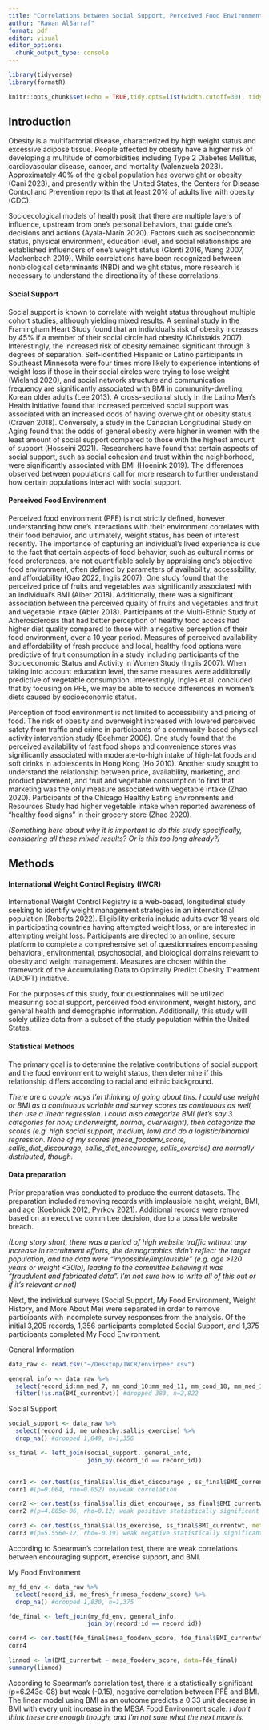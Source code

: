 ```yaml
---
title: "Correlations between Social Support, Perceived Food Environment, and Weight Status"
author: "Rawan AlSarraf"
format: pdf
editor: visual
editor_options: 
  chunk_output_type: console
---
```

```r
library(tidyverse)
library(formatR)

knitr::opts_chunk$set(echo = TRUE,tidy.opts=list(width.cutoff=30), tidy=TRUE)
```

## Introduction

Obesity is a multifactorial disease, characterized by high weight status and excessive adipose tissue. People affected by obesity have a higher risk of developing a multitude of comorbidities including Type 2 Diabetes Mellitus, cardiovascular disease, cancer, and mortality (Valenzuela 2023). Approximately 40% of the global population has overweight or obesity (Cani 2023), and presently within the United States, the Centers for Disease Control and Prevention reports that at least 20% of adults live with obesity (CDC).

Socioecological models of health posit that there are multiple layers of influence, upstream from one’s personal behaviors, that guide one’s decisions and actions (Ayala-Marín 2020). Factors such as socioeconomic status, physical environment, education level, and social relationships are established influencers of one’s weight status (Glonti 2016, Wang 2007, Mackenbach 2019). While correlations have been recognized between nonbiological determinants (NBD) and weight status, more research is necessary to understand the directionality of these correlations.

#### Social Support

Social support is known to correlate with weight status throughout multiple cohort studies, although yielding mixed results. A seminal study in the Framingham Heart Study found that an individual’s risk of obesity increases by 45% if a member of their social circle had obesity (Christakis 2007). Interestingly, the increased risk of obesity remained significant through 3 degrees of separation. Self-identified Hispanic or Latino participants in Southeast Minnesota were four times more likely to experience intentions of weight loss if those in their social circles were trying to lose weight (Wieland 2020), and social network structure and communication frequency are significantly associated with BMI in community-dwelling, Korean older adults (Lee 2013). A cross-sectional study in the Latino Men’s Health Initiative found that increased perceived social support was associated with an increased odds of having overweight or obesity status (Craven 2018). Conversely, a study in the Canadian Longitudinal Study on Aging found that the odds of general obesity were higher in women with the least amount of social support compared to those with the highest amount of support (Hosseini 2021).  Researchers have found that certain aspects of social support, such as social cohesion and trust within the neighborhood, were significantly associated with BMI (Hoenink 2019). The differences observed between populations call for more research to further understand how certain populations interact with social support.

#### Perceived Food Environment

Perceived food environment (PFE) is not strictly defined, however understanding how one’s interactions with their environment correlates with their food behavior, and ultimately, weight status, has been of interest recently. The importance of capturing an individual’s lived experience is due to the fact that certain aspects of food behavior, such as cultural norms or food preferences, are not quantifiable solely by appraising one’s objective food environment, often defined by parameters of availability, accessibility, and affordability (Gao 2022, Inglis 2007). One study found that the perceived price of fruits and vegetables was significantly associated with an individual’s BMI (Alber 2018). Additionally, there was a significant association between the perceived quality of fruits and vegetables and fruit and vegetable intake (Abler 2018). Participants of the Multi-Ethnic Study of Atherosclerosis that had better perception of healthy food access had higher diet quality compared to those with a negative perception of their food environment, over a 10 year period. Measures of perceived availability and affordability of fresh produce and local, healthy food options were predictive of fruit consumption in a study including participants of the Socioeconomic Status and Activity in Women Study (Inglis 2007). When taking into account education level, the same measures were additionally predictive of vegetable consumption. Interestingly, Ingles et al. concluded that by focusing on PFE, we may be able to reduce differences in women’s diets caused by socioeconomic status.

Perception of food environment is not limited to accessibility and pricing of food. The risk of obesity and overweight increased with lowered perceived safety from traffic and crime in participants of a community-based physical activity intervention study (Boehmer 2006). One study found that the perceived availability of fast food shops and convenience stores was significantly associated with moderate-to-high intake of high-fat foods and soft drinks in adolescents in Hong Kong (Ho 2010). Another study sought to understand the relationship between price, availability, marketing, and product placement, and fruit and vegetable consumption to find that marketing was the only measure associated with vegetable intake (Zhao 2020). Participants of the Chicago Healthy Eating Environments and Resources Study had higher vegetable intake when reported awareness of “healthy food signs” in their grocery store (Zhao 2020).

*(Something here about why it is important to do this study specifically, considering all these mixed results? Or is this too long already?)*

## Methods

#### International Weight Control Registry (IWCR)

International Weight Control Registry is a web-based, longitudinal study seeking to identify weight management strategies in an international population (Roberts 2022). Eligibility criteria include adults over 18 years old in participating countries having attempted weight loss, or are interested in attempting weight loss. Participants are directed to an online, secure platform to complete a comprehensive set of questionnaires encompassing behavioral, environmental, psychosocial, and biological domains relevant to obesity and weight management. Measures are chosen within the framework of the Accumulating Data to Optimally Predict Obesity Treatment (ADOPT) initiative.

For the purposes of this study, four questionnaires will be utilized measuring social support, perceived food environment, weight history, and general health and demographic information. Additionally, this study will solely utilize data from a subset of the study population within the United States.

#### Statistical Methods

The primary goal is to determine the relative contributions of social support and the food environment to weight status, then determine if this relationship differs according to racial and ethnic background.

*There are a couple ways I'm thinking of going about this. I could use weight or BMI as a continuous variable and survey scores as continuous as well, then use a linear regression. I could also categorize BMI (let's say 3 categories for now; underweight, normal, overweight), then categorize the scores (e.g. high social support, medium, low) and do a logistic/binomial regression. None of my scores (mesa_foodenv_score, sallis_diet_discourage, sallis_diet_encourage, sallis_exercise) are normally distributed, though.*

#### Data preparation

Prior preparation was conducted to produce the current datasets. The preparation included removing records with implausible height, weight, BMI, and age (Koebnick 2012, Pyrkov 2021). Additional records were removed based on an executive committee decision, due to a possible website breach.

*(Long story short, there was a period of high website traffic without any increase in recruitment efforts, the demographics didn't reflect the target population, and the data were "impossible/implausible" (e.g. age \>120 years or weight \<30lb), leading to the committee believing it was "fraudulent and fabricated data". I'm not sure how to write all of this out or if it's relevant or not)*

Next, the individual surveys (Social Support, My Food Environment, Weight History, and More About Me) were separated in order to remove participants with incomplete survey responses from the analysis. Of the initial 3,205 records, 1,356 participants completed Social Support, and 1,375 participants completed My Food Environment.

General Information
```r
data_raw <- read.csv("~/Desktop/IWCR/envirpeer.csv")

general_info <- data_raw %>%
  select(record_id:mm_med_7, mm_cond_10:mm_med_11, mm_cond_18, mm_med_18, mm_eatdisorder:mm_cur_n_med, mm_menop, wh_ht_m, BMI_currentwt, wh_ficm1, wh_cur_weight_select, wh_weight_2020_pounds, wh_weight_2020_kgs) %>%
  filter(!is.na(BMI_currentwt)) #dropped 383, n=2,822
```

Social Support
```r
social_support <- data_raw %>%
  select(record_id, me_unheathy:sallis_exercise) %>%
  drop_na() #dropped 1,849, n=1,356

ss_final <- left_join(social_support, general_info,
                      join_by(record_id == record_id))


corr1 <- cor.test(ss_final$sallis_diet_discourage , ss_final$BMI_currentwt , method="spearman") 
corr1 #(p=0.064, rho=0.052) no/weak correlation

corr2 <- cor.test(ss_final$sallis_diet_encourage, ss_final$BMI_currentwt, method="spearman")
corr2 #(p=4.805e-06, rho=0.12) weak positive statistically significant correlation

corr3 <- cor.test(ss_final$sallis_exercise, ss_final$BMI_currentwt, method="spearman")
corr3 #(p=5.556e-12, rho=-0.19) weak negative statistically significant correlation
```
According to Spearman's correlation test, there are weak correlations between encouraging support, exercise support, and BMI. 


My Food Environment
```r
my_fd_env <- data_raw %>%
  select(record_id, me_fresh_fr:mesa_foodenv_score) %>%
  drop_na() #dropped 1,830, n=1,375

fde_final <- left_join(my_fd_env, general_info,
                      join_by(record_id == record_id))

corr4 <- cor.test(fde_final$mesa_foodenv_score, fde_final$BMI_currentwt, method="spearman")
corr4

linmod <- lm(BMI_currentwt ~ mesa_foodenv_score, data=fde_final)
summary(linmod)
```
According to Spearman's correlation test, there is a statistically significant (p=6.243e-08) but weak (-0.15), negative correlation between PFE and BMI. The linear model using BMI as an outcome predicts a 0.33 unit decrease in BMI with every unit increase in the MESA Food Environment scale. *I don't think these are enough though, and I'm not sure what the next move is.*
